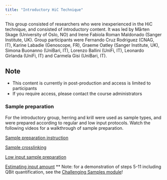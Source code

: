 ```yaml
---
title: "Introductory HiC Technique"
---
```


This group consisted of researchers who were inexperienced in the HiC technique, and consisted of introductory content. It was led by Mårten Skage (University of Oslo, NO) and Irene Fabiola Roman Maldonado (Sanger Institute, UK). Group participants were Fernando Cruz Rodriguez (CNAG, IT), Karine Labadie (Genoscope, FR), Graeme Oatley (Sanger Institute, UK), Simona Buonanno (UniBari, IT), Lorenzo Ballini (UniFi, IT), Leonardo Girlanda (UniFi, IT) and Carmela Gisi (UniBari, IT).

::: {.callout-caution}
## Note
- This content is currently in post-production and access is limited to participants
- If you require access, please contact the course administrators
:::

### Sample preparation
For the introductory group, herring and krill were used as sample types, and were prepared according to regular and low input protocols. Watch the following videos for a walkthrough of sample preparation.

[Sample preparation instruction](https://drive.google.com/file/d/1H5CMCjFoX3aD0uOgxNJAN_mu2_h3WSuz/view?usp=share_link)

[Sample crosslinking](https://drive.google.com/file/d/100MZf7saLs_6tznCrv679ohkbyI9IIqe/view?usp=share_link)

[Low input sample preparation](https://drive.google.com/file/d/1cpT7t-EEMbc6xZoPm4N_r4LqC6RlWuTG/view?usp=share_link)

[Estimating input amount](https://drive.google.com/file/d/1a8ZyYmXpHVlH4Wukvulpofj51ZOYvdD9/view?usp=share_link) ** Note: for a demonstration of steps 5-11 including QBit quantification, see the [Challenging Samples module](module2.qmd)!


